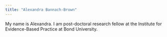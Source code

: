 ```yaml
---
title: "Alexandra Bannach-Brown"
---
```


My name is Alexandra. I am post-doctoral research fellow at the Institute for Evidence-Based Practice at Bond University. 
